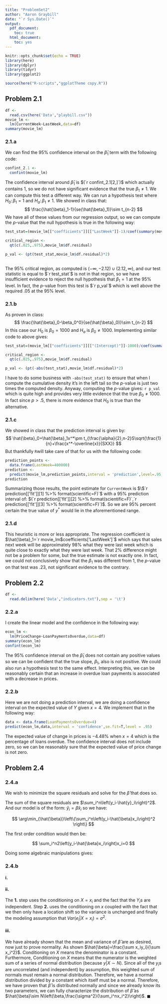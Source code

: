 ```yaml
---
title: "ProblemSet2"
author: "Aaron Graybill"
date: "`r Sys.Date()`"
output: 
  pdf_document:
    toc: true
  html_document: 
    toc: yes
---
```


```r
knitr::opts_chunk$set(echo = TRUE)
library(here)
library(dplyr)
library(tidyr)
library(ggplot2)

source(here("R-scripts","ggplotTheme copy.R"))
```

## Problem 2.1

```r
df <- 
  read.csv(here('Data',"playbill.csv"))
movie_lm <- 
  lm(CurrentWeek~LastWeek,data=df)
summary(movie_lm)
```

### 2.1.a
We can find the 95% confidence interval on the $\hat{\beta}_1$ term with the following code:
```r
confint_2.1 <- 
  confint(movie_lm)
```

The confidence interval around $\hat{\beta}_1$ is $(`r confint_2.1[2,]`)$ which actually contains $1$, so we do not have significant evidence that the true $\beta_1\neq1$. We can compute this test a different way. We can run a hypothesis test where $H_0\colon \beta_1=1$ and $H_a\colon \beta_1\neq1$. We showed in class that:
$$
\frac{\hat{\beta}_1-1}{se(\hat{\beta}_1)}\sim t_{n-2}
$$
We have all of these values from our regression output, so we can compute the $p$-value that the null hypothesis is true in the following way:

```r
test_stat=(movie_lm[["coefficients"]][["LastWeek"]]-1)/coef(summary(movie_lm))[, "Std. Error"]["LastWeek"]

critical_region <- 
  qt(c(.025,.975),movie_lm$df.residual)

p_val <- (pt(test_stat,movie_lm$df.residual)*2)
  
```

The 95% critical region, as computed is $(-\infty,-2.12)\cup(2.12,\infty)$, and our test statistic is equal to $`r test_stat`$ is not in that region, so we have insufficient evidence to reject the null hypothesis that $\beta_1=1$ at the 95% level. In fact, the $p$-value from this test is $`r p_val`$ which is well above the required $.05$ at the 95% level.

### 2.1.b

As proven in class:
$$
\frac{\hat{\beta}_0-\beta_0^0}{se(\hat{\beta}_0)}\sim t_{n-2}
$$
In this case our $H_0$ is $\beta_0=1000$ and $H_a$ is $\beta_0\neq1000$. Implementing similar code to above gives:

```r
test_stat=(movie_lm[["coefficients"]][["(Intercept)"]]-1000)/coef(summary(movie_lm))[, "Std. Error"]["(Intercept)"]

critical_region <- 
  qt(c(.025,.975),movie_lm$df.residual)

p_val <- (pt(-abs(test_stat),movie_lm$df.residual)*2)
```

I have to do some business with `-abs(test_stat)` to ensure that when I compute the cumulative density it's in the left tail so the $p$-value is just two times the computed density. Anyway, computing the $p$-value gives: `r p_val` which is quite high and provides very little evidence that the true $\beta_0\neq1000$. In fact since $p>.5$, there is more evidence that $H_0$ is true than the alternative.

### 2.1.c
We showed in class that the prediction interval is given by:
$$
\hat{\beta}_0+\hat{\beta}_1x^*\pm t_{\frac{\alpha}{2},n-2}S\sqrt{\frac{1}{n}+\frac{x^*-\overline{x}}{SXX}}
$$
But thankfully `R`will take care of that for us with the following code:
```r
prediction_points <- 
  data.frame(LastWeek=400000)
prediction <- 
  predict(movie_lm,prediction_points,interval = 'prediction',level=.95,se.fit=T)
prediction
```
Summarizing those results, the point estimate for `CurrentWeek` is $\$`r prediction[['fit']][1] %>% format(scientific=F)`$ with a 95% prediction interval of: $(`r prediction[['fit']][2] %>% format(scientific=F)`,`r prediction[['fit']][3] %>% format(scientific=F)`)$. So we are 95% percent certain the true value of $y^*$ would lie in the aforementioned range.


### 2.1.d
This heuristic is more or less appropriate. The regression coefficient is $\hat{\beta}_1=`r movie_lm$coefficients['LastWeek']`$ which says that sales next week will be approximately 98% what they were last week which is quite close to exactly what they were last week. That 2% difference might not be a problem for some, but the true estimate is not exactly one. In fact, we could not conclusively show that the $\beta_1$ was different from 1, the $p$-value on that test was $.23$, not significant evidence to the contrary.


## Problem 2.2
```r
df <- 
  read.delim(here('Data',"indicators.txt"),sep = '\t')
```

### 2.2.a
I create the linear model and the confidence in the following way:
```r
econ_lm <- 
  lm(PriceChange~LoanPaymentsOverdue,data=df)
summary(econ_lm)
confint(econ_lm)
```
The 95% confidence interval on the $\hat{\beta}_1$ does not contain any positive values so we can be confident that the true slope, $\beta_1$, also is not positive. We could also run a hypothesis test to the same effect. Interpreting this, we can be reasonably certain that an increase in overdue loan payments is associated with a decrease in prices.

### 2.2.b
Here we are not doing a prediction interval, we are doing a confidence interval on the expected value of $Y$ given $x=4$. We implement that in the following way:
```r
data <- data.frame(LoanPaymentsOverdue=4)
predict(econ_lm,data,interval = 'confidence',se.fit=T,level = .95)
```
The expected value of change in prices is $-4.48\%$ when $x=4$ which is the percentage of loans overdue. The confidence interval does not include zero, so we can be reasonably sure that the expected value of price change is not zero.

## Problem 2.4

### 2.4.a
We wish to minimize the square residuals and solve for the $\hat{\beta}$ that does so.

The sum of the square residuals are $\sum_i^n\left(y_i-\hat{y}_i\right)^2$. And our model is of the form: $\hat{y}_i=\hat{\beta}x_i$ so we have:

$$
\arg\min_{\hat{\beta}}\left\{\sum_i^n\left(y_i-\hat{\beta}x_i\right)^2 \right\}
$$

The first order condition would then be:

$$
\sum_i^n2\left(y_i-\hat{\beta}x_i\right)x_i=0
$$

Doing some algebraic manipulations gives:

\begin{align*}
\sum_i^n2\left(y_i-\hat{\beta}x_i\right)x_i&=0\\
2\sum_i^n x_iy_i-\hat{\beta}x_i^2&=0\\
\sum_i^n x_iy_i-\hat{\beta}x_i^2&=0 \\
\sum_i^n x_iy_i-\sum_i^n\hat{\beta}x_i^2&=0\\
\sum_i^n x_iy_i-\hat{\beta}\sum_i^nx_i^2&=0\\
\sum_i^n x_iy_i&=\hat{\beta}\sum_i^nx_i^2\\
\frac{\sum_i^n x_iy_i}{\sum_i^nx_i^2}&=\hat{\beta}\\
\end{align*}


### 2.4.b

#### i.

\begin{align*}
E[\hat{\beta}|X=x_i]&=\\
&=E\left[\frac{\sum_i^n x_iy_i}{\sum_i^nx_i^2}|X=x_i\right]\\
&=\frac{E\left[\sum_i^n x_iy_i|X=x_i\right]}{E\left[\sum_i^nx_i^2|X=x_i\right]}\\
&=\frac{\sum_i^n x_iE\left[y_i|X=x_i\right]}{\sum_i^nx_i^2} \text{(conditioning on}\ x)\\
&=\frac{\sum_i^n x_i\beta x_i}{\sum_i^nx_i^2} \text{(by assumption)}\\
&=\beta\frac{\sum_i^n x_i^2}{\sum_i^nx_i^2}\\
&=\beta
\end{align*}


#### ii.

\begin{align*}
Var[\hat{\beta}|X=x_i]&=\\
&=Var\left[\frac{\sum_i^n x_iy_i}{\sum_i^nx_i^2}|X=x_i\right]\\
&=\frac{1}{\left(\sum_i^nx_i^2\right)^2}Var(\sum_i^n x_iy_i|X=x_i)\quad \text{(conditioning on} \ x)\\
&=\frac{1}{\left(\sum_i^nx_i^2\right)^2}\sum_i^n x_i^2 Var(y_i|X=x_i) \quad \mathbf{1.}\\
&=\frac{1}{\left(\sum_i^nx_i^2\right)^2}\sum_i^n x_i^2 Var(\beta x_i+e_i|X=x_i)\quad  \text{(modelling assumption)}\\
&=\frac{1}{\left(\sum_i^nx_i^2\right)^2}\sum_i^n x_i^2 \sigma^2 \quad \mathbf{2.}\\
&=\frac{\sigma^2\sum_i^nx_i^2}{\left(\sum_i^nx_i^2\right)^2}\\
&=\frac{\sigma^2}{\sum_i^nx_i^2}
\end{align*}

The $\mathbf{1.}$ step uses the conditioning on $X=x_i$ and the fact that the $Y_i$s are independent. Step $\mathbf{2.}$ uses the conditioning on $x$ coupled with the fact that we then only have a location shift so the variance is unchanged and finally the modeling assumption that $Var(e_i|X=x_i)=\sigma^2$.

#### iii.
We have already shown that the mean and variance of $\hat{\beta}$  are as desired, now just to prove normality. As shown $\hat{\beta}=\frac{\sum x_iy_i}{\sum x_i^2}$. Conditioning on $X$ means the denominator is a constant. Furthermore, Conditioning on $X$ means that the numerator is the weighted sum of a series of normal distribution (because $y|X\sim N$). Since all of the $y_i$s are uncorrelated (and independent) by assumption, this weighted sum of normals must remain a normal distribution. Therefore, we have a normal distribution divided by a constant which itself must be a normal. Therefore, we have proven that $\hat{\beta}$ is distributed normally and since we already know its two parameters, we can fully characterize the distribution of $\hat{\beta}$ as $\hat{\beta}\sim N\left(\beta,\frac{\sigma^2}{\sum_i^nx_i^2}\right)$. $\blacksquare$





